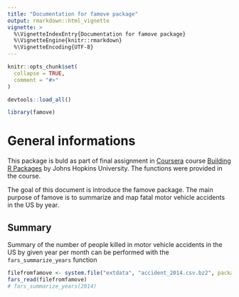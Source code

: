 ```yaml
---
title: "Documentation for famove package"
output: rmarkdown::html_vignette
vignette: >
  %\VignetteIndexEntry{Documentation for famove package}
  %\VignetteEngine{knitr::rmarkdown}
  %\VignetteEncoding{UTF-8}
---
```


```r
knitr::opts_chunk$set(
  collapse = TRUE,
  comment = "#>"
)
```

```r
devtools::load_all()

library(famove)
```

# General informations

This package is buld as part of final assignment in [Coursera](https://www.coursera.org/) course [Building R Packages](https://www.coursera.org/learn/r-packages) by Johns Hopkins University. The functions were provided in the course.

The goal of this document is introduce the famove package. The main purpose of famove is to summarize and map fatal motor vehicle accidents in the US by year.

## Summary

Summary of the number of people killed in motor vehicle accidents in the US by given year per month can be performed with the `fars_summarize_years` function

```r
filefromfamove <- system.file("extdata", "accident_2014.csv.bz2", package = "famove")
fars_read(filefromfamove)
# fars_summarize_years(2014)
```

